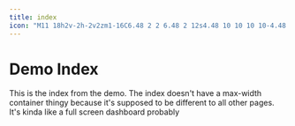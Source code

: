 ```yaml
---
title: index
icon: "M11 18h2v-2h-2v2zm1-16C6.48 2 2 6.48 2 12s4.48 10 10 10 10-4.48 10-10S17.52 2 12 2zm0 18c-4.41 0-8-3.59-8-8s3.59-8 8-8 8 3.59 8 8-3.59 8-8 8zm0-14c-2.21 0-4 1.79-4 4h2c0-1.1.9-2 2-2s2 .9 2 2c0 2-3 1.75-3 5h2c0-2.25 3-2.5 3-5 0-2.21-1.79-4-4-4z"
---
```




# Demo Index

This is the index from the demo. The index doesn't have a max-width container thingy because it's supposed to be different to all other pages. It's kinda like a full screen dashboard probably
